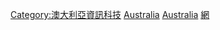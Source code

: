 {{Commons category|Internet in Australia}}
{{Cat main|澳大利亞網際網路}}

[[Category:澳大利亞資訊科技|Category:澳大利亞資訊科技]]
[[Category:各国互联网|Australia]] 
[[Category:大洋洲網際網路|Australia]]
[[Category:澳大利亞電信|網]]